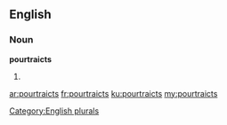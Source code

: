 ==English==

===Noun===
'''pourtraicts'''

# {{plural of|pourtraict}}

[[Category:English plurals]]

[[ar:pourtraicts]]
[[fr:pourtraicts]]
[[ku:pourtraicts]]
[[my:pourtraicts]]
